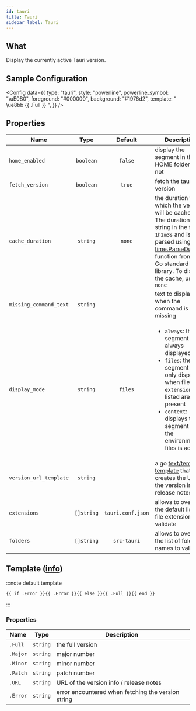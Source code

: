 ```yaml
---
id: tauri
title: Tauri
sidebar_label: Tauri
---
```


## What

Display the currently active Tauri version.

## Sample Configuration


<Config
  data={{
    type: "tauri",
    style: "powerline",
    powerline_symbol: "\uE0B0",
    foreground: "#000000",
    background: "#1976d2",
    template: " \ue8bb {{ .Full }} ",
  }}
/>

## Properties

| Name                   |    Type    |      Default      | Description                                                                                                                                                                                                                          |
| ---------------------- | :--------: | :---------------: | ------------------------------------------------------------------------------------------------------------------------------------------------------------------------------------------------------------------------------------ |
| `home_enabled`         | `boolean`  |      `false`      | display the segment in the HOME folder or not                                                                                                                                                                                        |
| `fetch_version`        | `boolean`  |      `true`       | fetch the tauri version                                                                                                                                                                                                              |
| `cache_duration`       |  `string`  |      `none`       | the duration for which the version will be cached. The duration is a string in the format `1h2m3s` and is parsed using the [time.ParseDuration] function from the Go standard library. To disable the cache, use `none`              |
| `missing_command_text` |  `string`  |                   | text to display when the command is missing                                                                                                                                                                                          |
| `display_mode`         |  `string`  |      `files`      | <ul><li>`always`: the segment is always displayed</li><li>`files`: the segment is only displayed when file `extensions` listed are present</li><li>`context`: displays the segment when the environment or files is active</li></ul> |
| `version_url_template` |  `string`  |                   | a go [text/template][go-text-template] [template][templates] that creates the URL of the version info / release notes                                                                                                                |
| `extensions`           | `[]string` | `tauri.conf.json` | allows to override the default list of file extensions to validate                                                                                                                                                                   |
| `folders`              | `[]string` |    `src-tauri`    | allows to override the list of folder names to validate                                                                                                                                                                              |

## Template ([info][templates])

:::note default template

```template
{{ if .Error }}{{ .Error }}{{ else }}{{ .Full }}{{ end }}
```

:::

### Properties

| Name     | Type     | Description                                        |
| -------- | -------- | -------------------------------------------------- |
| `.Full`  | `string` | the full version                                   |
| `.Major` | `string` | major number                                       |
| `.Minor` | `string` | minor number                                       |
| `.Patch` | `string` | patch number                                       |
| `.URL`   | `string` | URL of the version info / release notes            |
| `.Error` | `string` | error encountered when fetching the version string |

[go-text-template]: https://golang.org/pkg/text/template/
[templates]: /docs/configuration/templates
[tauri-docs]: https://v2.tauri.app/
[time.ParseDuration]: https://golang.org/pkg/time/#ParseDuration
